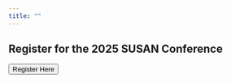 ```yaml
---
title: ""
--- 
```


<h2>Register for the 2025 SUSAN Conference</h2>

<!-- The button to display the form -->
<button id="showFormButton" onclick="showForm()">Register Here</button>

<!-- The form, hidden by default, with increased width -->
<form id="registerForm" name="contact" method="POST" data-netlify="true" action="/thank-you" style="display: none; margin-top: 20px; width: 80%;">
  <p>
    <label>Name: 
      <input type="text" name="name" required style="width: 200%; padding: 10px; font-size: 16px;" />
    </label>
  </p>
  <p>
    <label>Email: 
      <input type="email" name="email" required style="width: 200%; padding: 10px; font-size: 16px;" />
    </label>
  </p>
  <p>
    <label>Institution: 
      <input type="text" name="institution" required style="width: 200%; padding: 10px; font-size: 16px;" />
    </label>
  </p>
  <p>
    <button type="submit">Register</button>
  </p>
</form>

<!-- JavaScript to toggle form visibility -->
<script>
  function showForm() {
    var form = document.getElementById("registerForm");
    var button = document.getElementById("showFormButton");

    // Show the form and hide the button
    form.style.display = "block";
    button.style.display = "none";
  }
</script>
